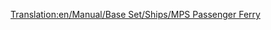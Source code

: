 [[Translation:en/Manual/Base Set/Ships/MPS Passenger Ferry]]

{{zh/Manual/Base Set/Ships/Ships|Image=[[File:en/Manual/Base Set/Ships/Ferry.png|MPS Passenger 渡船]]
|名称=MPS Passenger 渡船
|售价=£18,279 ($36,558)
|速度=32 km/h (20 mph)
|运行成本=£1,476 ($2,952)
|设计时间=1926 	
|寿命=30
|运载能力=100 位旅客
|描述=MPS客运渡轮是一种低速客运渡轮，专为长距离港口到港口而设计。
|原型=虚构。MPS 只是 Microprose 的首字母缩写词，Microprose 是 Transport Tycoon 的原始出版商。
}}